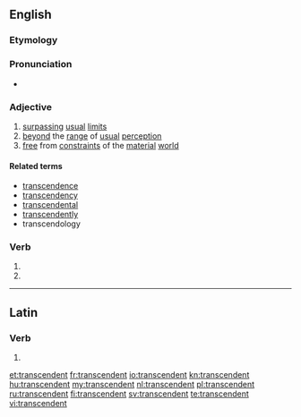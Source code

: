 ==English==

===Etymology===
{{suffix|transcend|ent}}

===Pronunciation===
* {{IPA|/tɹænˈsɛndɛnt/}}

===Adjective===
{{en-adj}}

# [[surpass]]ing [[usual]] [[limit]]s
# [[beyond]] the [[range]] of [[usual]] [[perception]]
# [[free]] from [[constraint]]s of the [[material]] [[world]]

====Related terms====
* [[transcendence]]
* [[transcendency]]
* [[transcendental]]
* [[transcendently]]
* transcendology

===Verb===
{{fr-verb-form}}

# {{conjugation of|transcender||3|p|pres|ind|lang=fr}}
# {{conjugation of|transcender||3|p|pres|sub|lang=fr}}

----

==Latin==

===Verb===
{{la-verb-form|transcendent}}

# {{conjugation of|transcendo|transcendō|3|p|fut|act|ind|lang=la}}


[[et:transcendent]]
[[fr:transcendent]]
[[io:transcendent]]
[[kn:transcendent]]
[[hu:transcendent]]
[[my:transcendent]]
[[nl:transcendent]]
[[pl:transcendent]]
[[ru:transcendent]]
[[fi:transcendent]]
[[sv:transcendent]]
[[te:transcendent]]
[[vi:transcendent]]